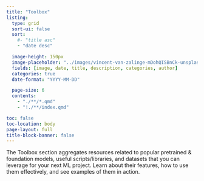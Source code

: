 ```yaml
---
title: "Toolbox"
listing:
  type: grid
  sort-ui: false
  sort:
    #- "title asc"
    - "date desc"

  image-height: 150px
  image-placeholder: "../images/vincent-van-zalinge-mDohQISBnCk-unsplash.jpg"
  fields: [image, date, title, description, categories, author]
  categories: true
  date-format: "YYYY-MM-DD"

  page-size: 6
  contents:
    - "./**/*.qmd"
    - "!./**/index.qmd"

toc: false
toc-location: body
page-layout: full
title-block-banner: false
---
```

The Toolbox section aggregates resources related to popular pretrained & foundation models, useful scripts/libraries, and datasets that you can leverage for your next ML project. Learn about their features, how to use them effectively, and see examples of them in action.
